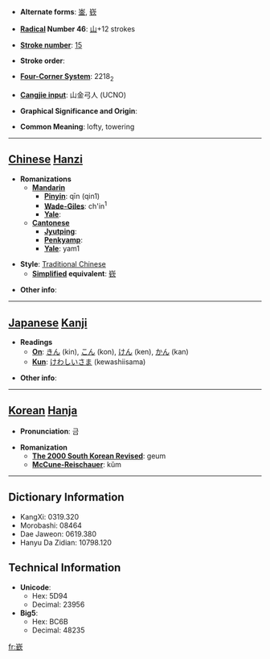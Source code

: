 * '''Alternate forms''': [[崟]], [[嵚]]

* '''[[Wiktionary:Chinese radical index| Radical]] Number 46''': [[Wiktionary:Chinese radical index 山|山]]+12 strokes

* '''[[Wiktionary:Chinese total strokes index|Stroke number]]''': [[Wiktionary:Chinese total strokes index 15|15]]

* '''Stroke order''': 

* '''[[Wiktionary:Chinese four corner index|Four-Corner System]]''': 2218<sub>2</sub>

* '''[[Wiktionary:Chinese Cangjie index|Cangjie input]]''': 山金弓人 (UCNO)

* '''Graphical Significance and Origin''': 

* '''Common Meaning''': lofty, towering

----

== [[Chinese]] [[Hanzi]] ==

* '''Romanizations'''
** '''[[Mandarin]]'''
*** '''[[Pinyin]]''': qīn (qin1)
*** '''[[Wade-Giles]]''': ch'in<sup>1</sup>
*** '''[[Yale]]''': 
** '''[[Cantonese]]'''
*** '''[[Jyutping]]''':
*** '''[[Penkyamp]]''': 
*** '''[[Yale]]''': yam1

* '''Style''': [[Traditional Chinese]] 
** '''[[Simplified Chinese|Simplified]] equivalent''': [[嵚]]

* '''Other info''': 

----

== [[Japanese]] [[Kanji]] ==

* '''Readings'''
** '''[[On]]''': [[きん]] (kin), [[こん]] (kon), [[けん]] (ken), [[かん]] (kan)
** '''[[Kun]]''': [[けわしいさま]] (kewashiisama)

* '''Other info''':  

----

== [[Korean]] [[Hanja]] ==

* '''Pronunciation''': 금

* '''Romanization'''
** '''[[The 2000 South Korean Revised Romanization|The 2000 South Korean Revised]]''': geum
** '''[[McCune-Reischauer]]''': kŭm

----

== Dictionary Information ==

* KangXi: 0319.320
* Morobashi: 08464
* Dae Jaweon: 0619.380
* Hanyu Da Zidian: 10798.120

== Technical Information ==

* '''Unicode''':
** Hex: 5D94
** Decimal: 23956
* '''Big5''':
** Hex: BC6B
** Decimal: 48235

[[fr:嶔]]